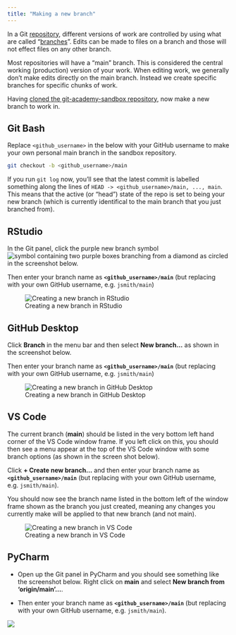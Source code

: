 ```yaml
--- 
title: "Making a new branch"
---
```


In a Git [repository](../glossary.qmd#repository), different versions of work are controlled by using what are
called "[branches](https://dfe-analytical-services.github.io/azure-devops-for-analysis/version-control-using-git---the-basics.html#making-branches)". Edits can be made to files on a branch and those will not 
effect files on any other branch.

Most repositories will have a "main" branch. This is considered the central 
working (production) version of your work. When editing work, we generally don't 
make edits directly on the main branch. Instead we create specific branches for 
specific chunks of work.

Having [cloned the git-academy-sandbox repository](clone-a-repo.html), 
now make a new branch to work in.

::: panel-tabset
## Git Bash

Replace `<github_username>` in the below with your GitHub username to make your own 
personal main branch in the sandbox repository.

``` bash
git checkout -b <github_username>/main
```

:::: callout-tip
If you run `git log` now, you'll see that the latest commit is labelled something along the lines of
`HEAD -> <github_username>/main, ..., main`. This means that the active (or "head") state of the repo is set to being your new branch (which is currently identifical to the main branch that you just branched from).
::::

## RStudio

In the Git panel, click the purple new branch symbol 
![symbol containing two purple boxes branching from a diamond](images/new-branch_rstudio-button.png) 
as circled in the screenshot below.

Then enter your branch name as **`<github_username>/main`** (but replacing <github_username> 
with your own GitHub username, e.g. `jsmith/main`)

![Creating a new branch in RStudio](./images/new-branch_RStudio.png)

## GitHub Desktop

Click **Branch** in the menu bar and then select **New branch...** as shown in 
the screenshot below.

Then enter your branch name as **`<github_username>/main`** (but replacing <github_username> 
with your own GitHub username, e.g. `jsmith/main`)

![Creating a new branch in GitHub Desktop](./images/new-branch_GitHubDesktop.png)

## VS Code

The current branch (**main**) should be listed in the very bottom left hand 
corner of the VS Code window frame. If you left click on this, you should then 
see a menu appear at the top of the VS Code window with some branch options (as 
shown in the screen shot below).

Click **+ Create new branch...** and then enter your branch name as 
**`<github_username>/main`** (but replacing <github_username> with your own GitHub username, 
e.g. `jsmith/main`).

You should now see the branch name listed in the bottom left of the window frame
shown as the branch you just created, meaning any changes you currently make
will be applied to that new branch (and not main).

![Creating a new branch in VS Code](./images/new-branch_VSCode.png)


## PyCharm

-   Open up the Git panel in PyCharm and you should see something like the 
screenshot below. Right click on **main** and select 
**New branch from 'origin/main'...**.

-   Then enter your branch name as **`<github_username>/main`** (but replacing <github_username> 
with your own GitHub username, e.g. `jsmith/main`).

![](./images/new-branch_PyCharm.png){fig-alt="A screenshot showing the PyCharm interface with the Git panel open and the New branch from 'origin/main'... option highlighted."}

:::

